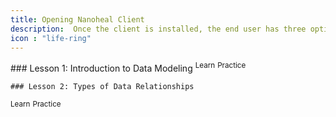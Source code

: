 ---
title: Opening Nanoheal Client
description:  Once the client is installed, the end user has three options to open the client:
icon : "life-ring" 
---

<Tabs>
  <Tab title="Three Options">
    ### Lesson 1: Introduction to Data Modeling
   <sup>Learn</sup> 
    <sup>Practice</sup> 
    
    ### Lesson 2: Types of Data Relationships
   <sup>Learn</sup> 
    <sup>Practice</sup>

  </Tab>
</Tabs>
